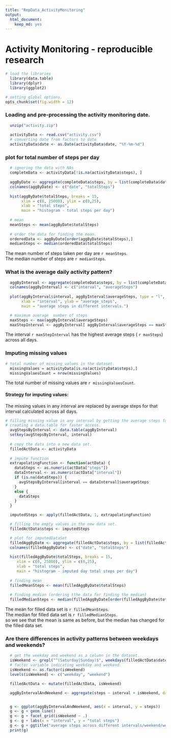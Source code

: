 ```yaml
---
title: "RepData_ActivityMonitoring"
output:
  html_document:
    keep_md: yes
---
```


# Activity Monitoring - reproducible research

``` r
# load the libraries
  library(data.table)
  library(dplyr)
  library(ggplot2)
```

```r
# setting global options.
opts_chunk$set(fig.width = 12)
```
  
### Loading and pre-processing the activity monitoring date.

```r
  unzip("activity.zip")
  
  activityData <- read.csv("activity.csv")
  # converting date from factors to date
  activityData$date <- as.Date(activityData$date, "%Y-%m-%d")

```
  
### plot for total number of steps per day
```r
  # ignoring the data with NAs
  completeData <- activityData[!is.na(activityData$steps), ]
  
  aggByDate <- aggregate(completeData$steps, by = list(completeData$date), FUN = sum)
  colnames(aggByDate) <- c("date", "totalSteps")
  
  hist(aggByDate$totalSteps, breaks = 15,
       xlim = c(0, 25000), ylim = c(0,25),
       xlab = "total steps",
       main = "histogram - total steps per day")
  
  # mean
  meanSteps <- mean(aggByDate$totalSteps)
  
  # order the data for finding the mean.
  orderedData <- aggByDate[order(aggByDate$totalSteps),]
  medianSteps <- median(orderedData$totalSteps)

```
The mean number of steps taken per day are `r meanSteps`.  
The median number of steps are `r medianSteps`.

  
### What is the average daily activity pattern?
```r
  aggByInterval <- aggregate(completeData$steps, by = list(completeData$interval), FUN = mean)
  colnames(aggByInterval) <- c("interval", "averageSteps")
  
  plot(aggByInterval$interval, aggByInterval$averageSteps, type = "l", 
       xlab = "interval", ylab = "average_steps",
       main = "average steps in different intervals.")

  # maximum average  number of steps
  maxSteps <- max(aggByInterval$averageSteps)
  maxStepInterval <- aggByInterval[ aggByInterval$averageSteps == maxSteps, "interval"]
```

The interval `r maxStepInterval` has the highest average steps ( `r maxSteps`) across all days.

  
### Imputing missing values
```r
# total number of missing values in the dataset.
  missingValues = activityData[is.na(activityData$steps),]
  missingValuesCount = nrow(missingValues)
```
The total number of missing values are `r missingValuesCount`.


#### Strategy for imputing values:
The missing values in any interval are replaced by average steps for that interval calculated across all days.
  
```r
# filling missing value in any interval by getting the average steps for that interval across all days.
# creating a data.table for faster access.
  avgStepsByInterval <- data.table(aggByInterval)
  setkey(avgStepsByInterval, interval)
  
  # copy the data into a new data set.
  filledActData <- activityData
  
  # impute function
  extrapolatingFunction <- function(actData) {
    dataSteps <- as.numeric(actData["steps"])
    dataInterval <- as.numeric(actData["interval"])
    if (is.na(dataSteps)) {
      avgStepsByInterval[interval == dataInterval]$averageSteps
    }
    else {
      dataSteps
    }
  }

  imputedSteps <- apply(filledActData, 1, extrapolatingFunction)

  # filling the empty values in the new data set.
  filledActData$steps <- imputedSteps

```

``` r
  # plot for imputedDataSet
  filledAggByDate <- aggregate(filledActData$steps, by = list(filledActData$date), FUN = sum)
  colnames(filledAggByDate) <- c("date", "totalSteps")
  
  hist(filledAggByDate$totalSteps, breaks = 15,
     xlim = c(0, 25000), ylim = c(0,25),
     xlab = "total steps",
     main = "histogram - imputed day total steps per day")
  
  # finding mean
  filledMeanSteps <- mean(filledAggByDate$totalSteps)
  
  # finding median (ordering tthe data for finding the median)
  filledMedianSteps <- median(filledAggByDate[order(filledAggByDate$totalSteps), "totalSteps"])

```
The mean for filled data set is `r filledMeanSteps`.  
The median for filled data set is `r filledMedianSteps`.  
so we see that the mean is same as before, but the median has changed for the filled data set.

  
### Are there differences in activity patterns between weekdays and weekends?

```r
  # get the weekday and weekend as a column in the dataset.
  isWeekend <- grepl("^(Saturday|Sunday)$", weekdays(filledActData$date))
  # factor variable indicating weekday and weekend.
  isWeekend <- as.factor(isWeekend)
  levels(isWeekend) <- c("weekday", "weekend")

  filledActData <- mutate(filledActData, isWeekend)

  aggByIntervalAndWeekend <- aggregate(steps ~ interval + isWeekend, data = filledActData, mean)


  g <- ggplot(aggByIntervalAndWeekend, aes(x = interval, y = steps))
  g <- g + geom_line()
  g <- g + facet_grid(isWeekend ~ .)
  g <- g + labs(x = "interval", y = "total steps")
  g <- g + ggtitle("average steps across different intervals/weekend/weekdays")
  print(g)
```

